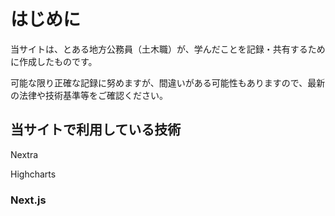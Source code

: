 # はじめに

当サイトは、とある地方公務員（土木職）が、学んだことを記録・共有するために作成したものです。

可能な限り正確な記録に努めますが、間違いがある可能性もありますので、最新の法律や技術基準等をご確認ください。

## 当サイトで利用している技術

Nextra

Highcharts

### Next.js
